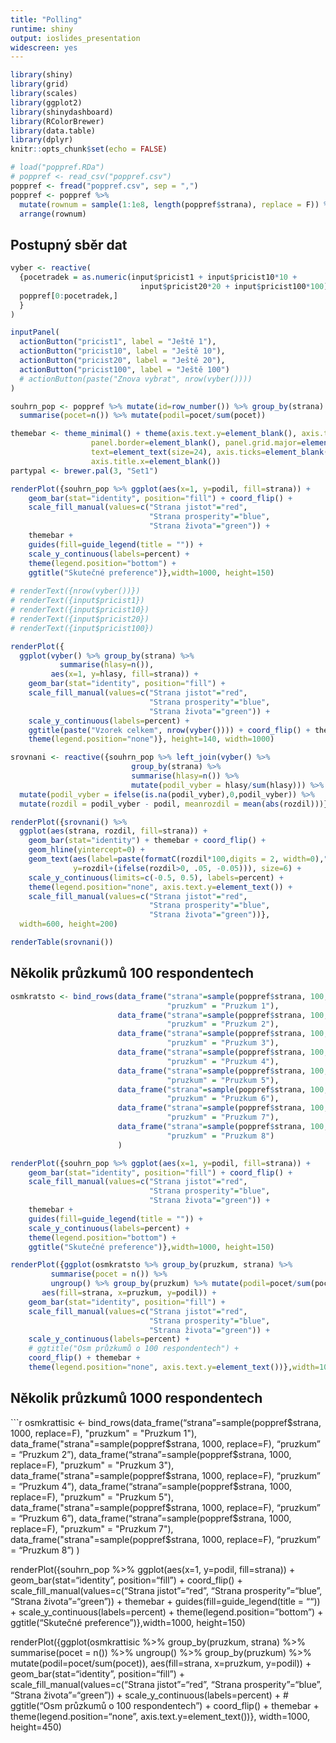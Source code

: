 ```yaml
---
title: "Polling"
runtime: shiny
output: ioslides_presentation
widescreen: yes
---
```


```r
library(shiny)
library(grid)
library(scales)
library(ggplot2)
library(shinydashboard)
library(RColorBrewer)
library(data.table)
library(dplyr)
knitr::opts_chunk$set(echo = FALSE)

# load("poppref.RDa")
# poppref <- read_csv("poppref.csv")
poppref <- fread("poppref.csv", sep = ",")
poppref <- poppref %>%
  mutate(rownum = sample(1:1e8, length(poppref$strana), replace = F)) %>%
  arrange(rownum)
```

## Postupný sběr dat

```r
vyber <- reactive(
  {pocetradek = as.numeric(input$pricist1 + input$pricist10*10 + 
                             input$pricist20*20 + input$pricist100*100)
  poppref[0:pocetradek,]
  }
)

inputPanel(
  actionButton("pricist1", label = "Ještě 1"),
  actionButton("pricist10", label = "Ještě 10"),
  actionButton("pricist20", label = "Ještě 20"),
  actionButton("pricist100", label = "Ještě 100")
  # actionButton(paste("Znova vybrat", nrow(vyber())))
)

souhrn_pop <- poppref %>% mutate(id=row_number()) %>% group_by(strana) %>%
  summarise(pocet=n()) %>% mutate(podil=pocet/sum(pocet))

themebar <- theme_minimal() + theme(axis.text.y=element_blank(), axis.title.y=element_blank(),
                  panel.border=element_blank(), panel.grid.major=element_blank(),
                  text=element_text(size=24), axis.ticks=element_blank(),
                  axis.title.x=element_blank())
partypal <- brewer.pal(3, "Set1")

renderPlot({souhrn_pop %>% ggplot(aes(x=1, y=podil, fill=strana)) +
    geom_bar(stat="identity", position="fill") + coord_flip() +
    scale_fill_manual(values=c("Strana jistot"="red",
                               "Strana prosperity"="blue",
                               "Strana života"="green")) +
    themebar +
    guides(fill=guide_legend(title = "")) +
    scale_y_continuous(labels=percent) +
    theme(legend.position="bottom") +
    ggtitle("Skutečné preference")},width=1000, height=150)
 
# renderText({nrow(vyber())})
# renderText({input$pricist1})
# renderText({input$pricist10})
# renderText({input$pricist20})
# renderText({input$pricist100})

renderPlot({
  ggplot(vyber() %>% group_by(strana) %>%
           summarise(hlasy=n()),
         aes(x=1, y=hlasy, fill=strana)) +
    geom_bar(stat="identity", position="fill") +
    scale_fill_manual(values=c("Strana jistot"="red",
                               "Strana prosperity"="blue",
                               "Strana života"="green")) +
    scale_y_continuous(labels=percent) +
    ggtitle(paste("Vzorek celkem", nrow(vyber()))) + coord_flip() + themebar +
    theme(legend.position="none")}, height=140, width=1000)

srovnani <- reactive({souhrn_pop %>% left_join(vyber() %>%
                           group_by(strana) %>%
                           summarise(hlasy=n()) %>% 
                           mutate(podil_vyber = hlasy/sum(hlasy))) %>%
  mutate(podil_vyber = ifelse(is.na(podil_vyber),0,podil_vyber)) %>% 
  mutate(rozdil = podil_vyber - podil, meanrozdil = mean(abs(rozdil)))})
```

```r
renderPlot({srovnani() %>%
  ggplot(aes(strana, rozdil, fill=strana)) +
    geom_bar(stat="identity") + themebar + coord_flip() +
    geom_hline(yintercept=0) +
    geom_text(aes(label=paste(formatC(rozdil*100,digits = 2, width=0),"%"),
              y=rozdil+(ifelse(rozdil>0, .05, -0.05))), size=6) +
    scale_y_continuous(limits=c(-0.5, 0.5), labels=percent) +
    theme(legend.position="none", axis.text.y=element_text()) +
    scale_fill_manual(values=c("Strana jistot"="red",
                               "Strana prosperity"="blue",
                               "Strana života"="green"))},
  width=600, height=200)
```

```r
renderTable(srovnani())
```

## Několik průzkumů 100 respondentech

```r

osmkratsto <- bind_rows(data_frame("strana"=sample(poppref$strana, 100, replace=F),
                                   "pruzkum" = "Pruzkum 1"),
                        data_frame("strana"=sample(poppref$strana, 100, replace=F),
                                   "pruzkum" = "Pruzkum 2"),
                        data_frame("strana"=sample(poppref$strana, 100, replace=F),
                                   "pruzkum" = "Pruzkum 3"),
                        data_frame("strana"=sample(poppref$strana, 100, replace=F),
                                   "pruzkum" = "Pruzkum 4"),
                        data_frame("strana"=sample(poppref$strana, 100, replace=F),
                                   "pruzkum" = "Pruzkum 5"),
                        data_frame("strana"=sample(poppref$strana, 100, replace=F),
                                   "pruzkum" = "Pruzkum 6"),
                        data_frame("strana"=sample(poppref$strana, 100, replace=F),
                                   "pruzkum" = "Pruzkum 7"),
                        data_frame("strana"=sample(poppref$strana, 100, replace=F),
                                   "pruzkum" = "Pruzkum 8")
                        )

renderPlot({souhrn_pop %>% ggplot(aes(x=1, y=podil, fill=strana)) +
    geom_bar(stat="identity", position="fill") + coord_flip() +
    scale_fill_manual(values=c("Strana jistot"="red",
                               "Strana prosperity"="blue",
                               "Strana života"="green")) +
    themebar +
    guides(fill=guide_legend(title = "")) +
    scale_y_continuous(labels=percent) +
    theme(legend.position="bottom") +
    ggtitle("Skutečné preference")},width=1000, height=150)

renderPlot({ggplot(osmkratsto %>% group_by(pruzkum, strana) %>%
         summarise(pocet = n()) %>% 
         ungroup() %>% group_by(pruzkum) %>% mutate(podil=pocet/sum(pocet)),
       aes(fill=strana, x=pruzkum, y=podil)) +
    geom_bar(stat="identity", position="fill") +
    scale_fill_manual(values=c("Strana jistot"="red",
                               "Strana prosperity"="blue",
                               "Strana života"="green")) +
    scale_y_continuous(labels=percent) +
    # ggtitle("Osm průzkumů o 100 respondentech") +
    coord_flip() + themebar +
    theme(legend.position="none", axis.text.y=element_text())},width=1000, height=450)

```

## Několik průzkumů 1000 respondentech

```r
osmkrattisic <- bind_rows(data_frame("strana"=sample(poppref$strana, 1000, replace=F),
                                   "pruzkum" = "Pruzkum 1"),
                        data_frame("strana"=sample(poppref$strana, 1000, replace=F),
                                   "pruzkum" = "Pruzkum 2"),
                        data_frame("strana"=sample(poppref$strana, 1000, replace=F),
                                   "pruzkum" = "Pruzkum 3"),
                        data_frame("strana"=sample(poppref$strana, 1000, replace=F),
                                   "pruzkum" = "Pruzkum 4"),
                        data_frame("strana"=sample(poppref$strana, 1000, replace=F),
                                   "pruzkum" = "Pruzkum 5"),
                        data_frame("strana"=sample(poppref$strana, 1000, replace=F),
                                   "pruzkum" = "Pruzkum 6"),
                        data_frame("strana"=sample(poppref$strana, 1000, replace=F),
                                   "pruzkum" = "Pruzkum 7"),
                        data_frame("strana"=sample(poppref$strana, 1000, replace=F),
                                   "pruzkum" = "Pruzkum 8")
                        )

renderPlot({souhrn_pop %>% ggplot(aes(x=1, y=podil, fill=strana)) +
    geom_bar(stat="identity", position="fill") + coord_flip() +
    scale_fill_manual(values=c("Strana jistot"="red",
                               "Strana prosperity"="blue",
                               "Strana života"="green")) +
    themebar +
    guides(fill=guide_legend(title = "")) +
    scale_y_continuous(labels=percent) +
    theme(legend.position="bottom") +
    ggtitle("Skutečné preference")},width=1000, height=150)

renderPlot({ggplot(osmkrattisic %>% group_by(pruzkum, strana) %>%
         summarise(pocet = n()) %>% 
         ungroup() %>% group_by(pruzkum) %>% mutate(podil=pocet/sum(pocet)),
       aes(fill=strana, x=pruzkum, y=podil)) +
    geom_bar(stat="identity", position="fill") +
    scale_fill_manual(values=c("Strana jistot"="red",
                               "Strana prosperity"="blue",
                               "Strana života"="green")) +
    scale_y_continuous(labels=percent) +
    # ggtitle("Osm průzkumů o 100 respondentech") +
    coord_flip() + themebar +
    theme(legend.position="none", axis.text.y=element_text())}, width=1000, height=450)
